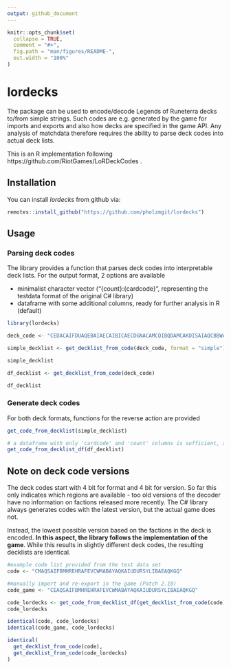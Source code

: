 ```yaml
---
output: github_document
---
```


<!-- README.md is generated from README.Rmd. Please edit that file -->

```r
knitr::opts_chunk$set(
  collapse = TRUE,
  comment = "#>",
  fig.path = "man/figures/README-",
  out.width = "100%"
)
```

# lordecks 

<!-- badges: start -->
<!-- badges: end -->

The package can be used to encode/decode Legends of Runeterra decks to/from simple strings.
Such codes are e.g. generated by the game for imports and exports and also how decks are
specified in the game API. Any analysis of matchdata therefore requires the ability to 
parse deck codes into actual deck lists.

This is an R implementation following https://github.com/RiotGames/LoRDeckCodes .

## Installation

You can install *lordecks* from github via:

``` r
remotes::install_github("https://github.com/pholzmgit/lordecks")
```

## Usage

### Parsing deck codes

The library provides a function that parses deck codes into interpretable deck lists. For the output format, 2 options are available

* minimalist character vector ("\{count\}:\{cardcode\}", representing the testdata format of the original C# library)
* dataframe with some additional columns, ready for further analysis in R (default)

```r
library(lordecks)

deck_code <- "CEDACAIFDUAQEBAIAECAIBICAECDGNACAMCQIBQDAMCAKDISAIAQCBBWAIAQKEZPAIAQGBIMAMAQKAIZEE"

simple_decklist <- get_decklist_from_code(deck_code, format = "simple")

simple_decklist
```


```r
df_decklist <- get_decklist_from_code(deck_code)

df_decklist
```


### Generate deck codes

For both deck formats, functions for the reverse action are provided

```r
get_code_from_decklist(simple_decklist)
```

```r
# a dataframe with only 'cardcode' and 'count' columns is sufficient, all other columns are ignored
get_code_from_decklist_df(df_decklist)
```

## Note on deck code versions

The deck codes start with 4 bit for format and 4 bit for version. So far this only indicates which regions are available - too old versions of the decoder have no information on factions released more recently. The C# library always generates codes with the latest version, but the actual game does not. 

Instead, the lowest possible version based on the factions in the deck is encoded. **In this aspect, the library follows the implementation of the game**. While this results in slightly different deck codes, the resulting decklists are identical.

```r
#example code list provided from the test data set
code <- "CMAQSAIFBMHREHRAFEVCWMABAYAQKAIUDURSYLIBAEAQKGQ"

#manually import and re-export in the game (Patch 2.10)
code_game <- "CEAQSAIFBMHREHRAFEVCWMABAYAQKAIUDURSYLIBAEAQKGQ"

code_lordecks <- get_code_from_decklist_df(get_decklist_from_code(code))
code_lordecks
```

```r
identical(code, code_lordecks)
identical(code_game, code_lordecks)
```

```r
identical(
  get_decklist_from_code(code),
  get_decklist_from_code(code_lordecks)
)
```










